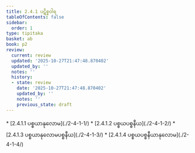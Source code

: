 ```yaml
---
title: 2.4.1 ပဋိစ္စဝါရ
tableOfContents: false
sidebar:
  order: 1
type: tipitaka
basket: ab
book: p2
review:
  current: review
  updated: '2025-10-27T21:47:48.870402'
  updated_by: ''
  notes: ''
  history:
  - state: review
    date: '2025-10-27T21:47:48.870402'
    updated_by: ''
    notes: ''
    previous_state: draft
---
```



<ReviewStatus review={frontmatter.review} showDetails={true} />

<HypothesisAnnotation frontmatter={frontmatter} />

<DynamicBreadcrumb />



<TableOfContents book="p2" section="2.4.1">
* [2.4.1.1 ပစ္စယာနုလောမ](./2-4-1-1/)
* [2.4.1.2 ပစ္စယပစ္စနီယ](./2-4-1-2/)
* [2.4.1.3 ပစ္စယာနုလောမပစ္စနီယ](./2-4-1-3/)
* [2.4.1.4 ပစ္စယပစ္စနီယာနုလောမ](./2-4-1-4/)
</TableOfContents>